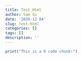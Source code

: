```yaml
---
title: Test_Html
author: Sam Su
date: '2020-12-04'
slug: test-html
categories: []
tags: []
description: ''
---
```


```r
print("This is a R code chunk!")
```

